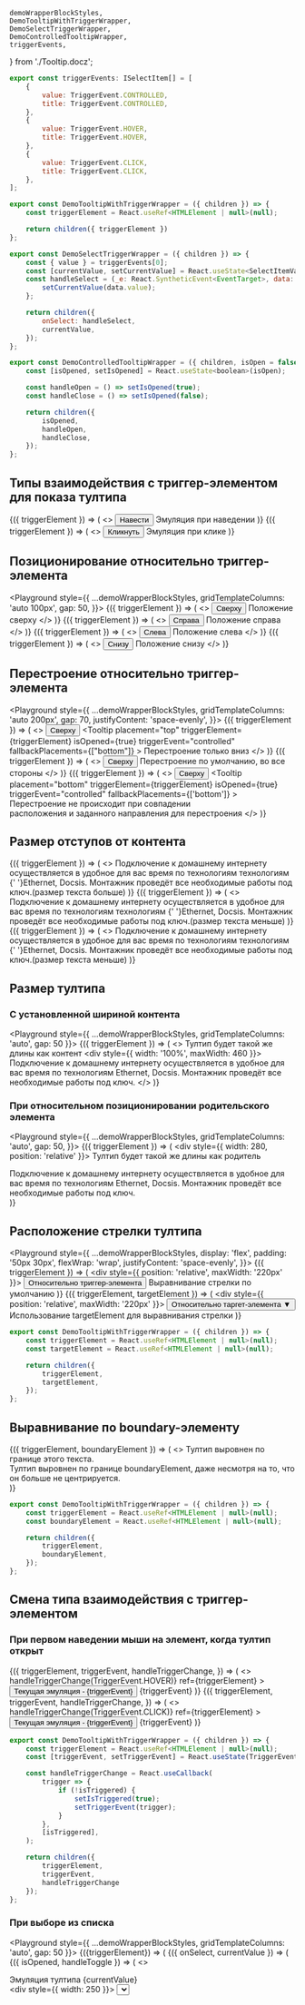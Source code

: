     demoWrapperBlockStyles,
    DemoTooltipWithTriggerWrapper,
    DemoSelectTriggerWrapper,
    DemoControlledTooltipWrapper,
    triggerEvents,
} from './Tooltip.docz';

```javascript collapse=Триггер-события
export const triggerEvents: ISelectItem[] = [
    {
        value: TriggerEvent.CONTROLLED,
        title: TriggerEvent.CONTROLLED,
    },
    {
        value: TriggerEvent.HOVER,
        title: TriggerEvent.HOVER,
    },
    {
        value: TriggerEvent.CLICK,
        title: TriggerEvent.CLICK,
    },
];
```

```javascript collapse=Код DemoTooltipWithTriggerWrapper
export const DemoTooltipWithTriggerWrapper = ({ children }) => {
    const triggerElement = React.useRef<HTMLElement | null>(null);

    return children({ triggerElement })
};
```

```javascript collapse=Код DemoSelectTriggerWrapper
export const DemoSelectTriggerWrapper = ({ children }) => {
    const { value } = triggerEvents[0];
    const [currentValue, setCurrentValue] = React.useState<SelectItemValueType>(value);
    const handleSelect = (_e: React.SyntheticEvent<EventTarget>, data: ISelectItem<string>) => {
        setCurrentValue(data.value);
    };

    return children({
        onSelect: handleSelect,
        currentValue,
    });
};
```

```javascript collapse=Код DemoControlledTooltipWrapper
export const DemoControlledTooltipWrapper = ({ children, isOpen = false }) => {
    const [isOpened, setIsOpened] = React.useState<boolean>(isOpen);

    const handleOpen = () => setIsOpened(true);
    const handleClose = () => setIsOpened(false);

    return children({
        isOpened,
        handleOpen,
        handleClose,
    });
};
```

## Типы взаимодействия с триггер-элементом для показа тултипа

<Playground style={demoWrapperBlockStyles}>
    <DemoTooltipWithTriggerWrapper>
        {({ triggerElement }) => (
            <>
                <span ref={triggerElement}>
                    <Button fullWidth>Навести</Button>
                </span>
                <Tooltip triggerElement={triggerElement}>
                    Эмуляция при наведении
                </Tooltip>
            </>
        )}
    </DemoTooltipWithTriggerWrapper>
    <DemoTooltipWithTriggerWrapper>
        {({ triggerElement }) => (
            <>
                <span ref={triggerElement}>
                    <Button fullWidth>Кликнуть</Button>
                </span>
                <Tooltip
                    triggerEvent="click"
                    triggerElement={triggerElement}
                >
                    Эмуляция при клике
                </Tooltip>
            </>
        )}
    </DemoTooltipWithTriggerWrapper>
</Playground>

## Позиционирование относительно триггер-элемента

<Playground style={{
    ...demoWrapperBlockStyles,
    gridTemplateColumns: 'auto 100px',
    gap: 50,
}}>
    <DemoTooltipWithTriggerWrapper>
        {({ triggerElement }) => (
            <>
                <span ref={triggerElement}>
                    <Button fullWidth>
                        Сверху
                    </Button>
                </span>
                <Tooltip triggerElement={triggerElement}>
                    Положение сверху
                </Tooltip>
            </>
        )}
    </DemoTooltipWithTriggerWrapper>
    <DemoTooltipWithTriggerWrapper>
        {({ triggerElement }) => (
            <>
                <span ref={triggerElement}>
                    <Button fullWidth>
                        Справа
                    </Button>
                </span>
                <Tooltip
                    placement="right"
                    triggerElement={triggerElement}
                >
                    Положение справа
                </Tooltip>
            </>
        )}
    </DemoTooltipWithTriggerWrapper>
    <DemoTooltipWithTriggerWrapper>
        {({ triggerElement }) => (
            <>
                <span ref={triggerElement}>
                    <Button fullWidth>
                        Слева
                    </Button>
                </span>
                <Tooltip
                    placement="left"
                    triggerElement={triggerElement}
                >
                    Положение слева
                </Tooltip>
            </>
        )}
    </DemoTooltipWithTriggerWrapper>
    <DemoTooltipWithTriggerWrapper>
        {({ triggerElement }) => (
            <>
                <span ref={triggerElement}>
                    <Button fullWidth>
                        Снизу
                    </Button>
                </span>
                <Tooltip
                    placement="bottom"
                    triggerElement={triggerElement}
                >
                    Положение снизу
                </Tooltip>
            </>
        )}
    </DemoTooltipWithTriggerWrapper>
</Playground>

## Перестроение относительно триггер-элемента

<Playground style={{
    ...demoWrapperBlockStyles,
    gridTemplateColumns: 'auto 200px',
    gap: 70,
    justifyContent: 'space-evenly',
}}>
    <DemoTooltipWithTriggerWrapper>
        {({ triggerElement }) => (
            <>
                <span ref={triggerElement}>
                    <Button fullWidth>
                        Сверху
                    </Button>
                </span>
                <Tooltip
                    placement="top"
                    triggerElement={triggerElement}
                    isOpened={true}
                    triggerEvent="controlled"
                    fallbackPlacements={["bottom"]}
                >
                    Перестроение только вниз
                </Tooltip>
            </>
        )}
    </DemoTooltipWithTriggerWrapper>
    <DemoTooltipWithTriggerWrapper>
        {({ triggerElement }) => (
            <>
                <span ref={triggerElement}>
                    <Button fullWidth>
                        Сверху
                    </Button>
                </span>
                <Tooltip
                    triggerElement={triggerElement}
                    isOpened={true}
                    triggerEvent="controlled"
                >
                    Перестроение по умолчанию, во все стороны
                </Tooltip>
            </>
        )}
    </DemoTooltipWithTriggerWrapper>
    <DemoTooltipWithTriggerWrapper>
        {({ triggerElement }) => (
            <>
                <span ref={triggerElement}>
                    <Button fullWidth>
                        Сверху
                    </Button>
                </span>
                <Tooltip
                    placement="bottom"
                    triggerElement={triggerElement}
                    isOpened={true}
                    triggerEvent="controlled"
                    fallbackPlacements={['bottom']}
                >
                    Перестроение не происходит при совпадении<br />
                    расположения и заданного направления для перестроения
                </Tooltip>
            </>
        )}
    </DemoTooltipWithTriggerWrapper>
</Playground>

##  Размер отступов от контента

<Playground style={demoWrapperBlockStyles}>
    <DemoTooltipWithTriggerWrapper>
        {({ triggerElement }) => (
            <>
                <Paragraph hasMargin={false}>
                    Подключение к домашнему интернету осуществляется в удобное для вас время по технологиям
                    <span ref={triggerElement}>
                        <TextLink>технологиям</TextLink>
                    </span>
                    {' '}Ethernet, Docsis.
                </Paragraph>
                <Tooltip paddings="none" triggerElement={triggerElement}>
                    <Paragraph hasMargin={false}>
                        Монтажник проведёт все необходимые работы под ключ.(размер текста больше)
                    </Paragraph>
                </Tooltip>
            </>
        )}
    </DemoTooltipWithTriggerWrapper>
    <DemoTooltipWithTriggerWrapper>
        {({ triggerElement }) => (
            <>
                <Paragraph hasMargin={false}>
                    Подключение к домашнему интернету осуществляется в удобное для вас время по технологиям
                    <span ref={triggerElement}>
                        <TextLink>технологиям</TextLink>
                    </span>
                    {' '}Ethernet, Docsis.
                </Paragraph>
                <Tooltip paddings="small" triggerElement={triggerElement}>
                    <Paragraph hasMargin={false}>
                        Монтажник проведёт все необходимые работы под ключ.(размер текста меньше)
                    </Paragraph>
                </Tooltip>
            </>
        )}
    </DemoTooltipWithTriggerWrapper>
    <DemoTooltipWithTriggerWrapper>
        {({ triggerElement }) => (
            <>
                <Paragraph hasMargin={false}>
                    Подключение к домашнему интернету осуществляется в удобное для вас время по технологиям
                    <span ref={triggerElement}>
                        <TextLink>технологиям</TextLink>
                    </span>
                    {' '}Ethernet, Docsis.
                </Paragraph>
                <Tooltip paddings="medium" triggerElement={triggerElement}>
                    <Paragraph hasMargin={false}>
                        Монтажник проведёт все необходимые работы под ключ.(размер текста меньше)
                    </Paragraph>
                </Tooltip>
            </>
        )}
    </DemoTooltipWithTriggerWrapper>
</Playground>

## Размер тултипа

### C установленной шириной контента

<Playground style={{
    ...demoWrapperBlockStyles,
    gridTemplateColumns: 'auto',
    gap: 50
}}>
    <DemoTooltipWithTriggerWrapper>
        {({ triggerElement }) => (
            <>
                <span ref={triggerElement}>
                    Тултип будет такой же длины как контент
                </span>
                <Tooltip
                    placement="bottom"
                    isOpened={true}
                    triggerEvent="controlled"
                    triggerElement={triggerElement}
                >
                    <div style={{ width: '100%', maxWidth: 460 }}>
                        Подключение к домашнему интернету осуществляется в удобное для вас время по технологиям Ethernet, Docsis.
                        Монтажник проведёт все необходимые работы под ключ.
                    </div>
                </Tooltip>
            </>
        )}
    </DemoTooltipWithTriggerWrapper>
</Playground>

### При относительном позиционировании родительского элемента

<Playground style={{
    ...demoWrapperBlockStyles,
    gridTemplateColumns: 'auto',
    gap: 50,
}}>
    <DemoTooltipWithTriggerWrapper>
        {({ triggerElement }) => (
            <div style={{ width: 280, position: 'relative' }}>
                <span ref={triggerElement}>
                    Тултип будет такой же длины как родитель
                </span>
                <Tooltip
                    placement="bottom"
                    isOpened={true}
                    triggerEvent="controlled"
                    triggerElement={triggerElement}
                >
                    <div>
                        Подключение к домашнему интернету осуществляется в удобное для вас время по технологиям Ethernet, Docsis.
                        Монтажник проведёт все необходимые работы под ключ.
                    </div>
                </Tooltip>
            </div>
        )}
    </DemoTooltipWithTriggerWrapper>
</Playground>

## Расположение стрелки тултипа

<Playground style={{
    ...demoWrapperBlockStyles,
    display: 'flex',
    padding: '50px 30px',
    flexWrap: 'wrap',
    justifyContent: 'space-evenly',
}}>
    <DemoTooltipWithTriggerWrapper>
        {({ triggerElement }) => (
            <div style={{ position: 'relative', maxWidth: '220px' }}>
                <span ref={triggerElement}>
                    <Button fullWidth>Относительно триггер-элемента</Button>
                </span>
                <Tooltip
                    triggerElement={triggerElement}
                    placement="bottom"
                    paddings="small"
                >
                    Выравнивание стрелки по умолчанию
                </Tooltip>
            </div>
        )}
    </DemoTooltipWithTriggerWrapper>
    <DemoTooltipWithTriggerWrapper>
        {({ triggerElement, targetElement }) => (
            <div style={{ position: 'relative', maxWidth: '220px' }}>
                <span ref={triggerElement}>
                    <Button fullWidth>
                        Относительно таргет-элемента
                        <span ref={targetElement}>▼</span>
                    </Button>
                </span>
                <Tooltip
                    triggerElement={triggerElement}
                    targetElement={targetElement}
                    placement="bottom"
                    paddings="small"
                >
                    Использование targetElement для выравнивания стрелки
                </Tooltip>
            </div>
        )}
    </DemoTooltipWithTriggerWrapper>
</Playground>

```javascript collapse=Код DemoTooltipWithTriggerWrapper
export const DemoTooltipWithTriggerWrapper = ({ children }) => {
    const triggerElement = React.useRef<HTMLElement | null>(null);
    const targetElement = React.useRef<HTMLElement | null>(null);

    return children({
        triggerElement,
        targetElement,
    });
};
```

##  Выравнивание по boundary-элементу

<Playground style={demoWrapperBlockStyles}>
    <DemoTooltipWithTriggerWrapper>
        {({ triggerElement, boundaryElement }) => (
            <>
                <Paragraph hasMargin={false}>
                    <span
                        ref={boundaryElement}
                        style={{
                            outline: '1px solid rgba(0,0,0,0.1)',
                            padding: '12px'
                        }}
                    >Тултип выровнен по границе этого
                        <span ref={triggerElement}>
                            <TextLink>текста.</TextLink>
                        </span>
                    </span>
                </Paragraph>
                <Tooltip
                    placement="bottom"
                    triggerElement={triggerElement}
                    boundaryElement={boundaryElement}
                >
                    <div>
                        Тултип выровнен по границе boundaryElement, даже несмотря на то, что он больше не центрируется.
                    </div>
                </Tooltip>
            </>
        )}
    </DemoTooltipWithTriggerWrapper>
</Playground>

```javascript collapse=Код DemoTooltipWithTriggerWrapper
export const DemoTooltipWithTriggerWrapper = ({ children }) => {
    const triggerElement = React.useRef<HTMLElement | null>(null);
    const boundaryElement = React.useRef<HTMLElement | null>(null);

    return children({
        triggerElement,
        boundaryElement,
    });
};
```

## Смена типа взаимодействия с триггер-элементом

### При первом наведении мыши на элемент, когда тултип открыт

<Playground style={demoWrapperBlockStyles}>
    <DemoTooltipWithTriggerWrapper>
        {({
            triggerElement,
            triggerEvent,
            handleTriggerChange,
        }) => (
            <>
                <span
                    onMouseEnter={() => handleTriggerChange(TriggerEvent.HOVER)}
                    ref={triggerElement}
                >
                    <Button fullWidth>Текущая эмуляция - {triggerEvent}</Button>
                </span>
                <Tooltip
                    isOpened={true}
                    triggerEvent={triggerEvent}
                    triggerElement={triggerElement}
                >
                    {triggerEvent}
                </Tooltip>
            </>
        )}
    </DemoTooltipWithTriggerWrapper>
    <DemoTooltipWithTriggerWrapper>
        {({
            triggerElement,
            triggerEvent,
            handleTriggerChange,
        }) => (
            <>
                <span
                    onMouseEnter={() => handleTriggerChange(TriggerEvent.CLICK)}
                    ref={triggerElement}
                >
                    <Button fullWidth>Текущая эмуляция - {triggerEvent}</Button>
                </span>
                <Tooltip
                    isOpened={true}
                    triggerEvent={triggerEvent}
                    triggerElement={triggerElement}
                >
                    {triggerEvent}
                </Tooltip>
            </>
        )}
    </DemoTooltipWithTriggerWrapper>
</Playground>

```javascript collapse=Код DemoTooltipWithTriggerWrapper
export const DemoTooltipWithTriggerWrapper = ({ children }) => {
    const triggerElement = React.useRef<HTMLElement | null>(null);
    const [triggerEvent, setTriggerEvent] = React.useState(TriggerEvent.CONTROLLED);

    const handleTriggerChange = React.useCallback(
        trigger => {
            if (!isTriggered) {
                setIsTriggered(true);
                setTriggerEvent(trigger);
            }
        },
        [isTriggered],
    );

    return children({
        triggerElement,
        triggerEvent,
        handleTriggerChange
    });
};
```

### При выборе из списка

<Playground style={{
    ...demoWrapperBlockStyles,
    gridTemplateColumns: 'auto',
    gap: 50
}}>
    <DemoTooltipWithTriggerWrapper>
        {({triggerElement}) => (
        <DemoSelectTriggerWrapper>
            {({ onSelect, currentValue }) => (
                <DemoControlledTooltipWrapper isOpen={true}>
                    {({
                        isOpened,
                        handleToggle
                    }) => (
                        <>
                            <div>
                                <span ref={triggerElement}>
                                    <TextLink>Эмуляция тултипа</TextLink>
                                </span>
                                <Tooltip
                                    isOpened={isOpened}
                                    triggerEvent={currentValue}
                                    triggerElement={triggerElement}
                                >
                                    {currentValue}
                                </Tooltip>
                            </div>
                            <div style={{ width: 250 }}>
                                <Select
                                    label="Изменить эмуляцию"
                                    onSelect={onSelect}
                                    placeholder="Выберите эмуляцию"
                                    items={triggerEvents}
                                    currentValue={currentValue}
                                />
                            </div>
                            <Button
                                fullWidth
                                onClick={handleToggle}
                                disabled={currentValue !== TriggerEvent.CONTROLLED}
                            >
                                Переключение тултипа
                            </Button>
                        </>
                    )}
                </DemoControlledTooltipWrapper>
            )}
        </DemoSelectTriggerWrapper>
    )}
    </DemoTooltipWithTriggerWrapper>
</Playground>

```javascript collapse=Код DemoControlledTooltipWrapper
export const DemoControlledTooltipWrapper = ({ children, isOpen = false }) => {
    const [isOpened, setIsOpened] = React.useState<boolean>(isOpen);
    const handleToggle = () => setIsOpened(open => !open);

    return children({
        isOpened,
        handleToggle,
    });
};
```

## Управление компонентом снаружи

<Playground style={{
    ...demoWrapperBlockStyles,
    gridTemplateColumns: 'auto',
    gap: 50
}}>
        <DemoTooltipWithTriggerWrapper>
            {({ triggerElement }) => (
                <DemoControlledTooltipWrapper>
                    {({ isOpened, handleOpen, handleClose}) => (
                        <>
                            <span
                                ref={triggerElement}
                                style={{
                                    width: 250,
                                }}
                                >
                                <TextField
                                    placeholder="Сфокусируся на мне"
                                    onFocus={handleOpen}
                                    onBlur={handleClose}
                                />
                            </span>
                            <Tooltip
                                isOpened={isOpened}
                                triggerEvent="controlled"
                                triggerElement={triggerElement}
                            >
                                <Paragraph hasMargin={false}>
                                    Подключение к домашнему интернету осуществляется в удобное для вас время по технологиям Ethernet, Docsis.
                                    Монтажник проведёт все необходимые работы под ключ.
                                </Paragraph>
                            </Tooltip>
                        </>
                    )}
                </DemoControlledTooltipWrapper>
            )}
        </DemoTooltipWithTriggerWrapper>
</Playground>

### C сохранением внутренних обработчиков для триггер-элемента

<Playground style={demoWrapperBlockStyles}>
    <DemoTooltipWithTriggerWrapper>
        {({ triggerElement }) => (
            <>
                <span ref={triggerElement}>
                    <Button fullWidth>Навести</Button>
                </span>
                <DemoControlledTooltipWrapper>
                    {({ isOpened, handleOpen, handleClose}) => (
                        <Tooltip
                            onOpen={handleOpen}
                            onClose={handleClose}
                            isOpened={isOpened}
                            triggerElement={triggerElement}
                        >
                            <Paragraph>
                                Подключение к домашнему интернету осуществляется в удобное для вас время по технологиям Ethernet, Docsis.
                                Монтажник проведёт все необходимые работы под ключ.
                            </Paragraph>
                            <Button onClick={handleClose}>Закрыть</Button>
                        </Tooltip>
                    )}
                </DemoControlledTooltipWrapper>
            </>
        )}
    </DemoTooltipWithTriggerWrapper>
    <DemoTooltipWithTriggerWrapper>
        {({ triggerElement }) => (
            <>
                <span ref={triggerElement}>
                    <Button fullWidth>Кликнуть</Button>
                </span>
                <DemoControlledTooltipWrapper>
                    {({ isOpened, handleOpen, handleClose}) => (
                        <Tooltip
                            onOpen={handleOpen}
                            onClose={handleClose}
                            isOpened={isOpened}
                            triggerEvent="click"
                            triggerElement={triggerElement}
                        >
                            <Paragraph>
                                Подключение к домашнему интернету осуществляется в удобное для вас время по технологиям Ethernet, Docsis.
                                Монтажник проведёт все необходимые работы под ключ.
                            </Paragraph>
                            <Button onClick={handleClose}>Закрыть</Button>
                        </Tooltip>
                    )}
                </DemoControlledTooltipWrapper>
            </>
        )}
    </DemoTooltipWithTriggerWrapper>
</Playground>

### С использованием порталов

<Playground style={{
    ...demoWrapperBlockStyles,
}}>
    <DemoTooltipWithTriggerWrapper>
        {({ triggerElement }) => (
            <>
                <span ref={triggerElement}>
                    <Button fullWidth>Навести</Button>
                </span>
                <Tooltip isPortal triggerElement={triggerElement}>
                    Tooltip добавляется в конец document.body
                </Tooltip>
            </>
        )}
    </DemoTooltipWithTriggerWrapper>
</Playground>
